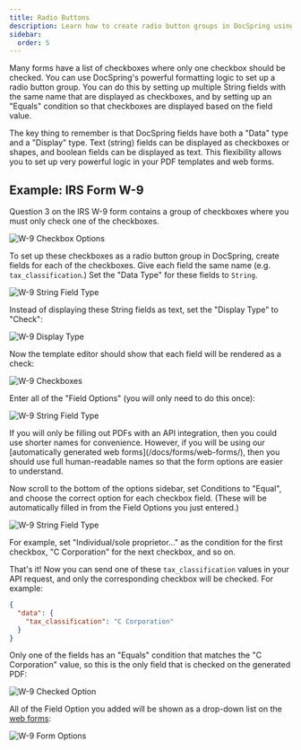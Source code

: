 ```yaml
---
title: Radio Buttons
description: Learn how to create radio button groups in DocSpring using string fields with display conditions
sidebar:
  order: 5
---
```



Many forms have a list of checkboxes where only one checkbox should be checked. You can use DocSpring's powerful formatting logic to set up a radio button group. You can do this by setting up multiple String fields with the same name that are displayed as checkboxes, and by setting up an "Equals" condition so that checkboxes are displayed based on the field value.

The key thing to remember is that DocSpring fields have both a "Data" type and a "Display" type. Text (string) fields can be displayed as checkboxes or shapes, and boolean fields can be displayed as text. This flexibility allows you to set up very powerful logic in your PDF templates and web forms.

## Example: IRS Form W-9

Question 3 on the IRS W-9 form contains a group of checkboxes where you must only check one of the checkboxes.

![W-9 Checkbox Options](@images/template_editor/w9-pdf-options.png)

To set up these checkboxes as a radio button group in DocSpring, create fields for each of the checkboxes. Give each field the same name (e.g. `tax_classification`.) Set the "Data Type" for these fields to `String`.

![W-9 String Field Type](@images/template_editor/w9-field-type.png)

Instead of displaying these String fields as text, set the "Display Type" to "Check":

![W-9 Display Type](@images/template_editor/w9-display-type.png)

Now the template editor should show that each field will be rendered as a check:

![W-9 Checkboxes](@images/template_editor/w9-checkboxes.png)

Enter all of the "Field Options" (you will only need to do this once):

![W-9 String Field Type](@images/template_editor/w9-field-options.png)

<Aside type="tip">
  If you will only be filling out PDFs with an API integration, then you could
  use shorter names for convenience. However, if you will be using our
  [automatically generated web forms](/docs/forms/web-forms/), then you should
  use full human-readable names so that the form options are easier to
  understand.
</Aside>

Now scroll to the bottom of the options sidebar, set Conditions to "Equal", and choose the correct option for each checkbox field. (These will be automatically filled in from the Field Options you just entered.)

![W-9 String Field Type](@images/template_editor/w9-field-conditions.png)

For example, set "Individual/sole proprietor..." as the condition for the first checkbox, "C Corporation" for the next checkbox, and so on.

That's it! Now you can send one of these `tax_classification` values in your API request, and only the corresponding checkbox will be checked. For example:

```json
{
  "data": {
    "tax_classification": "C Corporation"
  }
}
```

Only one of the fields has an "Equals" condition that matches the "C Corporation" value, so this is the only field that is checked on the generated PDF:

![W-9 Checked Option](@images/template_editor/w9-one-checked.png)

All of the Field Option you added will be shown as a drop-down list on the [web forms](/docs/forms/web-forms/):

![W-9 Form Options](@images/template_editor/w9-form-options.png)
